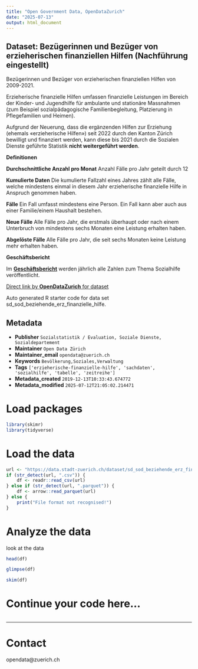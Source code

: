 ```yaml
---
title: "Open Government Data, OpenDataZurich"
date: "2025-07-13"
output: html_document
---
```


## Dataset: Bezügerinnen und Bezüger von erzieherischen finanziellen Hilfen (Nachführung eingestellt)

Bezügerinnen und Bezüger von erzieherischen finanziellen Hilfen von 2009-2021. 

Erzieherische finanzielle Hilfen umfassen finanzielle Leistungen im Bereich der Kinder- und Jugendhilfe für ambulante und stationäre Massnahmen (zum Beispiel sozialpädagogische Familienbegleitung, Platzierung in Pflegefamilien und Heimen).

Aufgrund der Neuerung, dass die ergänzenden Hilfen zur Erziehung (ehemals «erzieherische Hilfen») seit 2022 durch den Kanton Zürich bewilligt und finanziert werden, kann diese bis 2021 durch die Sozialen Dienste geführte Statistik **nicht weitergeführt werden**.



**Definitionen**


**Durchschnittliche Anzahl pro Monat**
Anzahl Fälle pro Jahr geteilt durch 12

**Kumulierte Daten**
Die kumulierte Fallzahl eines Jahres zählt alle Fälle, welche mindestens einmal in diesem Jahr erzieherische finanzielle Hilfe in Anspruch genommen haben.

**Fälle**
Ein Fall umfasst mindestens eine Person. Ein Fall kann aber auch aus einer Familie/einem Haushalt bestehen.

**Neue Fälle**
Alle Fälle pro Jahr, die erstmals überhaupt oder nach einem Unterbruch von mindestens sechs Monaten eine Leistung erhalten haben.

**Abgelöste Fälle**
Alle Fälle pro Jahr, die seit sechs Monaten keine Leistung mehr erhalten haben.


[]()

**Geschäftsbericht**


Im [**Geschäftsbericht**](https://www.stadt-zuerich.ch/geschaeftsbericht) werden jährlich alle Zahlen zum Thema Sozialhilfe veröffentlicht.


[]()



[Direct link by **OpenDataZurich** for dataset](https://data.stadt-zuerich.ch/dataset/sd_sod_beziehende_erz_finanzielle_hilfe)

Auto generated R starter code for data set sd_sod_beziehende_erz_finanzielle_hilfe.

## Metadata

- **Publisher** `Sozialstatistik / Evaluation, Soziale Dienste, Sozialdepartement`
- **Maintainer** `Open Data Zürich`
- **Maintainer_email** `opendata@zuerich.ch`
- **Keywords** `Bevölk­erung,Soziales,Ver­walt­ung`
- **Tags** `['erzieherische-finanzielle-hilfe', 'sachdaten', 'sozialhilfe', 'tabelle', 'zeitreihe']`
- **Metadata_created** `2019-12-13T10:33:43.674772`
- **Metadata_modified** `2025-07-12T21:05:02.214471`


# Load packages

```r
library(skimr)
library(tidyverse)
```

# Load the data

```r
url <- "https://data.stadt-zuerich.ch/dataset/sd_sod_beziehende_erz_finanzielle_hilfe/download/sd_sod_beziehende_erz_finanzielle_hilfe.csv"
if (str_detect(url, ".csv")) {
    df <- readr::read_csv(url)
} else if (str_detect(url, ".parquet")) {
    df <- arrow::read_parquet(url)
} else {
    print("File format not recognised!")
}
```

# Analyze the data

look at the data
```r
head(df)
```

```r
glimpse(df)
```

```r
skim(df)
```

# Continue your code here...

```r

```

------------------------------------------------------------------------

# Contact

opendata@zuerich.ch
